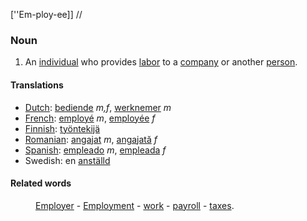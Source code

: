 [''Em-ploy-ee]] //

=== Noun ===

#An [[individual]] who provides [[labor]] to a [[company]] or another [[person]].

==== Translations ====
*[[Dutch]]: [[bediende]] ''m,f'', [[werknemer]] ''m''
*[[French]]: [[employé]] ''m'', [[employée]] ''f''
*[[Finnish]]: [[työntekijä]]
*[[Romanian]]: [[angajat]] ''m'', [[angajată]] ''f''
*[[Spanish]]: [[empleado]] ''m'', [[empleada]] ''f''
*Swedish: en [[anställd]]

==== Related words ====
:[[Employer]] - [[Employment]] - [[work]] - [[payroll]] - [[taxes]].